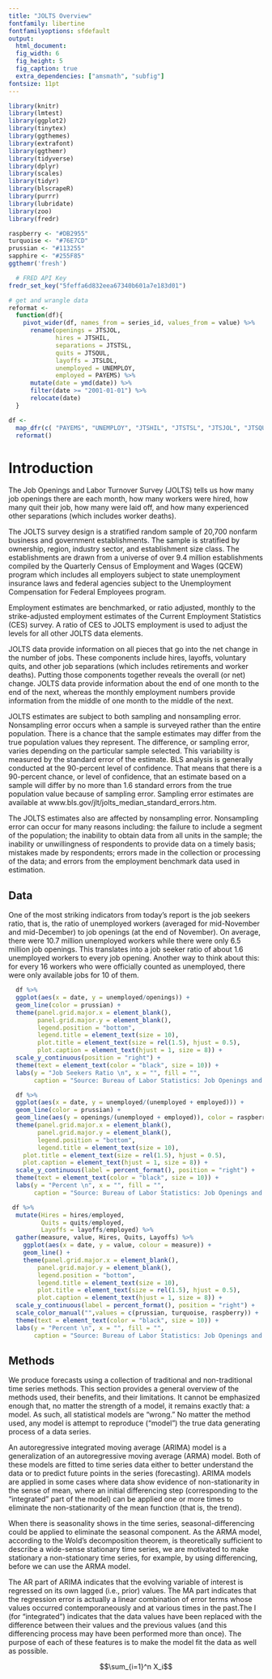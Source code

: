 ```yaml
---
title: "JOLTS Overview"
fontfamily: libertine
fontfamilyoptions: sfdefault
output: 
  html_document:
  fig_width: 6
  fig_height: 5
  fig_caption: true
  extra_dependencies: ["amsmath", "subfig"]
fontsize: 11pt
---
```


```r
library(knitr)
library(lmtest)
library(ggplot2)
library(tinytex)
library(ggthemes)
library(extrafont)
library(ggthemr)
library(tidyverse)
library(dplyr)
library(scales)
library(tidyr)
library(blscrapeR)
library(purrr)
library(lubridate)
library(zoo)
library(fredr)
```

```r
raspberry <- "#DB2955"
turquoise <- "#76E7CD"
prussian <- "#113255"
sapphire <- "#255F85"
ggthemr('fresh')
```

```r
  # FRED API Key
fredr_set_key("5feffa6d832eea67340b601a7e183d01")

# get and wrangle data
reformat <- 
  function(df){
    pivot_wider(df, names_from = series_id, values_from = value) %>%
      rename(openings = JTSJOL, 
             hires = JTSHIL,
             separations = JTSTSL,
             quits = JTSQUL,
             layoffs = JTSLDL,
             unemployed = UNEMPLOY,
             employed = PAYEMS) %>%
      mutate(date = ymd(date)) %>%
      filter(date >= "2001-01-01") %>%
      relocate(date)
  }

df <-
  map_dfr(c( "PAYEMS", "UNEMPLOY", "JTSHIL", "JTSTSL", "JTSJOL", "JTSQUL", "JTSLDL"), fredr) %>%
  reformat()
  ```

# Introduction
The Job Openings and Labor Turnover Survey (JOLTS) tells us how many job openings there are each month, how many workers were hired, how many quit their job, how many were laid off, and how many experienced other separations (which includes worker deaths).

The JOLTS survey design is a stratified random sample of 20,700 nonfarm business and government 
establishments. The sample is stratified by ownership, region, industry sector, and establishment size class. The  establishments are drawn from a universe of over 9.4 million establishments compiled by the Quarterly Census of Employment and Wages (QCEW) program which includes all employers subject to state unemployment insurance laws and federal agencies subject to the Unemployment Compensation for Federal Employees program.

Employment estimates are benchmarked, or ratio adjusted, monthly to the strike-adjusted employment estimates of the Current Employment Statistics (CES) survey. A ratio of CES to JOLTS employment is used to adjust the levels for all other JOLTS data elements.

JOLTS data provide information on all pieces that go into the net change in the number of jobs. These components include hires, layoffs, voluntary quits, and other job separations (which includes retirements and worker deaths). Putting those components together reveals the overall (or net) change. JOLTS data provide information about the end of one month to the end of the next, whereas the monthly employment numbers provide information from the middle of one month to the middle of the next.

JOLTS estimates are subject to both sampling and nonsampling error. Nonsampling error occurs when a sample 
is surveyed rather than the entire population. There is a chance that the sample estimates may differ from the true 
population values they represent. The difference, or sampling error, varies depending on the particular sample 
selected. This variability is measured by the standard error of the estimate. BLS analysis is generally conducted at the 90-percent level of confidence. That means that there is a 90-percent chance, or level of confidence, that an estimate based on a sample will differ by no more than 1.6 standard errors from the true population value because of  sampling error. Sampling error estimates are available at www.bls.gov/jlt/jolts_median_standard_errors.htm.

The JOLTS estimates also are affected by nonsampling error. Nonsampling error can occur for many reasons 
including: the failure to include a segment of the population; the inability to obtain data from all units in the sample; the inability or unwillingness of respondents to provide data on a timely basis; mistakes made by respondents; errors made in the collection or processing of the data; and errors from the employment benchmark data used in estimation.

## Data

One of the most striking indicators from today’s report is the job seekers ratio, that is, the ratio of unemployed workers (averaged for mid-November and mid-December) to job openings (at the end of November). On average, there were 10.7 million unemployed workers while there were only 6.5 million job openings. This translates into a job seeker ratio of about 1.6 unemployed workers to every job opening. Another way to think about this: for every 16 workers who were officially counted as unemployed, there were only available jobs for 10 of them.

```r
  df %>%
  ggplot(aes(x = date, y = unemployed/openings)) +
  geom_line(color = prussian) + 
  theme(panel.grid.major.x = element_blank(),
        panel.grid.major.y = element_blank(),
        legend.position = "bottom",
        legend.title = element_text(size = 10),
        plot.title = element_text(size = rel(1.5), hjust = 0.5),
        plot.caption = element_text(hjust = 1, size = 8)) +
  scale_y_continuous(position = "right") +
  theme(text = element_text(color = "black", size = 10)) + 
  labs(y = "Job Seekers Ratio \n", x = "", fill = "",
       caption = "Source: Bureau of Labor Statistics: Job Openings and Labor Turnover Survey")
```       
       
```r
  df %>%
  ggplot(aes(x = date, y = unemployed/(unemployed + employed))) +
  geom_line(color = prussian) +
  geom_line(aes(y = openings/(unemployed + employed)), color = raspberry) +
  theme(panel.grid.major.x = element_blank(),
        panel.grid.major.y = element_blank(),
        legend.position = "bottom",
        legend.title = element_text(size = 10),
    plot.title = element_text(size = rel(1.5), hjust = 0.5),
    plot.caption = element_text(hjust = 1, size = 8)) +
  scale_y_continuous(label = percent_format(), position = "right") +
  theme(text = element_text(color = "black", size = 10)) + 
  labs(y = "Percent \n", x = "", fill = "",
       caption = "Source: Bureau of Labor Statistics: Job Openings and Labor Turnover Survey")
```

```r
 df %>%
  mutate(Hires = hires/employed,
         Quits = quits/employed,
         Layoffs = layoffs/employed) %>%
  gather(measure, value, Hires, Quits, Layoffs) %>%
    ggplot(aes(x = date, y = value, colour = measure)) +
    geom_line() +
    theme(panel.grid.major.x = element_blank(),
        panel.grid.major.y = element_blank(),
        legend.position = "bottom",
        legend.title = element_text(size = 10),
        plot.title = element_text(size = rel(1.5), hjust = 0.5),
        plot.caption = element_text(hjust = 1, size = 8)) +
  scale_y_continuous(label = percent_format(), position = "right") +
  scale_color_manual("",values = c(prussian, turquoise, raspberry)) +
  theme(text = element_text(color = "black", size = 10)) + 
  labs(y = "Percent \n", x = "", fill = "",
       caption = "Source: Bureau of Labor Statistics: Job Openings and Labor Turnover Survey")
```


## Methods

We produce forecasts using a collection of traditional and non-traditional time series methods. This section provides a general overview of the methods used, their benefits, and their limitations. It cannot be emphasized enough that, no matter the strength of a model, it remains exactly that:  a model. As such, all statistical models are “wrong.” No matter the method used, any model is attempt to reproduce (“model”) the true data generating process of a data series. 

An autoregressive integrated moving average (ARIMA) model is a generalization of an autoregressive moving average (ARMA) model. Both of these models are fitted to time series data either to better understand the data or to predict future points in the series (forecasting). ARIMA models are applied in some cases where data show evidence of non-stationarity in the sense of mean, where an initial differencing step (corresponding to the "integrated" part of the model) can be applied one or more times to eliminate the non-stationarity of the mean function (that is, the trend).

When there is seasonality shows in the time series,  seasonal-differencing could be applied to eliminate the seasonal component. As the ARMA model, according to the Wold's decomposition theorem, is theoretically sufficient to describe a wide-sense stationary time series, we are motivated to make stationary a non-stationary time series, for example, by using differencing, before we can use the ARMA model.

The AR part of ARIMA indicates that the evolving variable of interest is regressed on its own lagged (i.e., prior) values. The MA part indicates that the regression error is actually a linear combination of error terms whose values occurred contemporaneously and at various times in the past.The I (for "integrated") indicates that the data values have been replaced with the difference between their values and the previous values (and this differencing process may have been performed more than once). The purpose of each of these features is to make the model fit the data as well as possible.


$$\sum_{i=1}^n X_i$$
